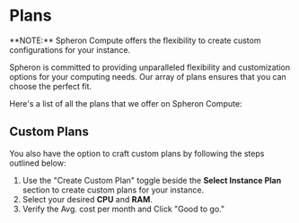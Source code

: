 
# Plans

<Callout type="info">
  **NOTE:** Spheron Compute offers the flexibility to create custom
  configurations for your instance.
</Callout>

Spheron is committed to providing unparalleled flexibility and customization options for your computing needs.
Our array of plans ensures that you can choose the perfect fit.

Here's a list of all the plans that we offer on Spheron Compute:

<Plans />

## Custom Plans

You also have the option to craft custom plans by following the steps outlined below:

1. Use the "Create Custom Plan" toggle beside the **Select Instance Plan** section to create custom plans for your instance.
2. Select your desired **CPU** and **RAM**.
3. Verify the Avg. cost per month and Click "Good to go."

<Navigation name="Plans" />
